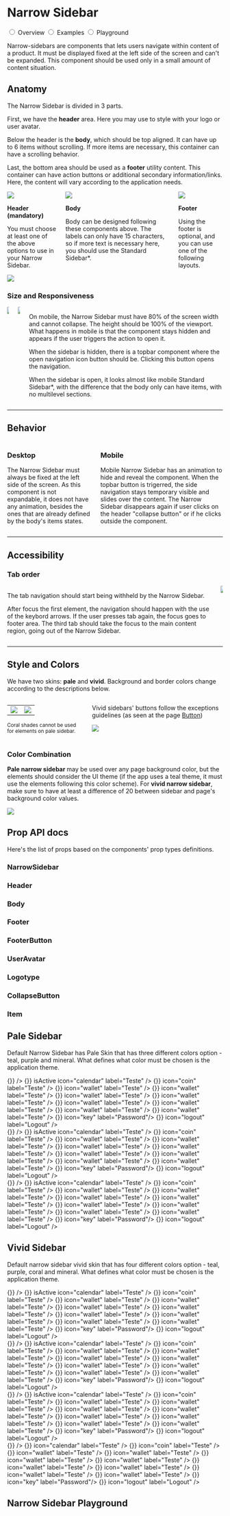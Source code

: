 


<Meta title="Components/Narrow Sidebar"/>

<div class="docs-title docs-title--with-tab">
  <div>
    <h1 class="docs-title__text">Narrow Sidebar</h1>
  </div>
</div>

<div class="docs-content">

<div className="simple-tab-wrapper"></div>
<input className="simple-tab" type="radio" name="colors-tab" id="tab1" defaultChecked/>
<label htmlFor="tab1">Overview</label>

<input className="simple-tab" type="radio" name="colors-tab" id="tab2" />
<label htmlFor="tab2">Examples</label>

<input className="simple-tab" type="radio" name="colors-tab" id="tab3" />
<label htmlFor="tab3">Playground</label>

<div className="simple-tab__content content1">

<p>Narrow-sidebars are components that lets users navigate within content of a product. It must be displayed fixed at the left side of the screen and can't be expanded. This component should be used only in a small amount of content situation.</p>

<h2>Anatomy</h2>
<p>The Narrow Sidebar is divided in 3 parts.</p>
<p>First, we have the <strong>header</strong> area. Here you may use to style with your logo or user avatar.</p>
<p>Below the header is the <strong>body</strong>, which should be top aligned. It can have up to 6 items without scrolling. If more items are necessary, this container can have a scrolling behavior.</p>
<p>Last, the bottom area should be used as a <strong>footer</strong> utility content. This container can have action buttons or additional secondary information/links. Here, the content will vary according to the application needs.</p>

<div class="columns">
  <div class="column">
    <img src="docs/narrow-sidebar/header-nside.png" />
    <p><strong>Header (mandatory)</strong></p>
    <p>You must choose at least one of the above options to use in your Narrow Sidebar.</p>
    <img src="docs/narrow-sidebar/obs-nside.png" />
  </div>

  <div class="column">
    <img src="docs/narrow-sidebar/body-nside.png" />
    <p><strong>Body</strong></p>
    <p>Body can be designed following these components above. The labels can only have 15 characters, so if more text is necessary here, you should use the Standard Sidebar*.</p>
  </div>

  <div class="column">
    <img src="docs/narrow-sidebar/footer-nside.png" />
    <p><strong>Footer</strong></p>
    <p>Using the footer is optional, and you can use one of the following layouts.</p>
  </div>
</div>

<h3>Size and Responsiveness</h3>
<div class="columns">
  <div class="column">
    <img src="docs/narrow-sidebar/mobile-nside.png" />
  </div>

  <div class="column">
    <img src="docs/narrow-sidebar/mobile-nside-02.png" />
  </div>

  <div class="column">
    <p>On mobile, the Narrow Sidebar must have 80% of the screen width and cannot collapse. The height should be 100% of the viewport. What happens in mobile is that the component stays hidden and appears if the user triggers the action to open it.</p>
    <p>When the sidebar is hidden, there is a topbar component where the open navigation icon button should be. Clicking this button opens the navigation.</p>
    <p>When the sidebar is open, it looks almost like mobile Standard Sidebar*,  with the difference that the body only can have items, with no multilevel sections.</p>
  </div>
</div>

<hr />

<h2>Behavior</h2>
<div class="columns">
  <div class="column">
    <h3>Desktop</h3>
    <p>The Narrow Sidebar must always be fixed at the left side of the screen. As this component is not expandable, it does not have any animation, besides the ones that are already defined by the body's items states.</p>
  </div>

  <div class="column">
    <h3>Mobile</h3>
    <p>Mobile Narrow Sidebar has an animation to hide and reveal the component. When the topbar button is trigerred, the side navigation stays temporary visible and slides over the content. The Narrow Sidebar disappears again if user clicks on the header "collapse button" or if he clicks outside the component.</p>
  </div>
</div>

<hr />

<h2>Accessibility</h2>
<h3>Tab order</h3>
<div class="columns">
  <div class="column is-one-quarter">
    <p>The tab navigation should start being withheld by the Narrow Sidebar.</p>
    <p>After focus the first element, the navigation should happen with the use of the keybord arrows. If the user presses tab again, the focus goes to footer area. The third tab should take the focus to the main content region, going out of the Narrow Sidebar.</p>
  </div>
  <div class="column">
    <img src="docs/narrow-sidebar/tab-order-nside.png" />
  </div>
</div>

<hr />

<h2>Style and Colors</h2>
<p>We have two skins: <strong>pale</strong> and <strong>vivid</strong>. Background and border colors change according to the descriptions below.</p>
<div class="columns">
  <div class="column">
    <table>
      <tbody>
        <tr>
          <td>
            <img src="docs/narrow-sidebar/stroke-fill-nside.png" />
          </td>
          <td>
            <img src="docs/narrow-sidebar/exception-nside.png" />
          </td>
        </tr>
      </tbody>
    </table>
    <p class="u-color-pink-60"><small>Coral shades cannot be used for elements on pale sidebar.</small></p>
  </div>

  <div class="column">
    <p>Vivid sidebars' buttons follow the exceptions guidelines (as seen at the page <a href="https://labstorybook-master.netlify.app/?path=/docs/components-button--default-button"> Button</a>)</p>
    <img src="docs/narrow-sidebar/colors-nside.png" />
  </div>
</div>

<h3>Color Combination</h3>
<p><strong>Pale narrow sidebar </strong> may be used over any page background color, but the elements should consider the UI theme (if the app uses a teal theme, it must use the elements following this color scheme). For <strong>vivid narrow sidebar</strong>, make sure to have at least a difference of 20 between sidebar and page's background color values.</p>
<img src="docs/narrow-sidebar/combinations-nside.png" />

## Prop API docs

  Here's the list of props based on the components' prop types definitions.

  ### NarrowSidebar
  <ArgsTable of={NarrowSidebar} />


  ### Header
  <ArgsTable of={Header}/>

  ### Body
  <ArgsTable of={Body}/>

  ### Footer
  <ArgsTable of={Footer}/>

  ### FooterButton
  <ArgsTable of={FooterButton}/>

  ### UserAvatar
  <ArgsTable of={UserAvatar}/>

  ### Logotype
  <ArgsTable of={Logotype}/>

  ### CollapseButton
  <ArgsTable of={CollapseButton}/>

  ### Item
  <ArgsTable of={Item}/>

</div>

<div className="simple-tab__content content2">

  <h2>Pale Sidebar</h2>
  <p>Default Narrow Sidebar has Pale Skin that has three different colors option - teal, purple and mineral. What defines what color must be chosen is the application theme.</p>

  <Canvas>
    <Story name="Pale Sidebar">
      <Fragment>
        <div className="lab-narrow-sidebar--stories">
          <NarrowSidebar withDividers isOpenOnMobile>
            <NarrowSidebar.Header >
              <NarrowSidebar.Logotype logoSrc="./favicon.ico" altText="Logotype image" />
              <NarrowSidebar.CollapseButton onClick={() => {}} />
            </NarrowSidebar.Header>
            <NarrowSidebar.Body  >
              <NarrowSidebar.Item onClick={() => {}} isActive icon="calendar" label="Teste" />
              <NarrowSidebar.Item onClick={() => {}} icon="coin" label="Teste" />
              <NarrowSidebar.Item onClick={() => {}} icon="wallet" label="Teste" />
              <NarrowSidebar.Item onClick={() => {}} icon="wallet" label="Teste" />
              <NarrowSidebar.Item onClick={() => {}} icon="wallet" label="Teste" />
              <NarrowSidebar.Item onClick={() => {}} icon="wallet" label="Teste" />
              <NarrowSidebar.Item onClick={() => {}} icon="wallet" label="Teste" />
              <NarrowSidebar.Item onClick={() => {}} icon="wallet" label="Teste" />
              <NarrowSidebar.Item onClick={() => {}} icon="wallet" label="Teste" />
              <NarrowSidebar.Item onClick={() => {}} icon="wallet" label="Teste" />
            </NarrowSidebar.Body>
            <NarrowSidebar.Footer>
              <NarrowSidebar.UserAvatar avatarSrc="./docs/narrow-sidebar/MrGeraldo.png" altText="User photo" caption="Cool guy"/>
              <NarrowSidebar.FooterButton onClick={() => {}} icon="key" label="Password"/>
              <NarrowSidebar.FooterButton onClick={() => {}} icon="logout" label="Logout" />
            </NarrowSidebar.Footer>
          </NarrowSidebar>
        </div>
        <div className="lab-narrow-sidebar--stories lab-narrow-sidebar--stories--purple">
          <NarrowSidebar withDividers isOpenOnMobile>
            <NarrowSidebar.Header >
              <NarrowSidebar.Logotype logoSrc="./favicon.ico" altText="User photo" />
              <NarrowSidebar.CollapseButton onClick={() => {}} />
            </NarrowSidebar.Header>
            <NarrowSidebar.Body  >
              <NarrowSidebar.Item onClick={() => {}} isActive icon="calendar" label="Teste" />
              <NarrowSidebar.Item onClick={() => {}} icon="coin" label="Teste" />
              <NarrowSidebar.Item onClick={() => {}} icon="wallet" label="Teste" />
              <NarrowSidebar.Item onClick={() => {}} icon="wallet" label="Teste" />
              <NarrowSidebar.Item onClick={() => {}} icon="wallet" label="Teste" />
              <NarrowSidebar.Item onClick={() => {}} icon="wallet" label="Teste" />
              <NarrowSidebar.Item onClick={() => {}} icon="wallet" label="Teste" />
              <NarrowSidebar.Item onClick={() => {}} icon="wallet" label="Teste" />
              <NarrowSidebar.Item onClick={() => {}} icon="wallet" label="Teste" />
              <NarrowSidebar.Item onClick={() => {}} icon="wallet" label="Teste" />
            </NarrowSidebar.Body>
            <NarrowSidebar.Footer>
              <NarrowSidebar.UserAvatar avatarSrc="./docs/narrow-sidebar/MrGeraldo.png" altText="User photo" caption="Cool guy"/>
              <NarrowSidebar.FooterButton onClick={() => {}} icon="key" label="Password"/>
              <NarrowSidebar.FooterButton onClick={() => {}} icon="logout" label="Logout" />
            </NarrowSidebar.Footer>
          </NarrowSidebar>
        </div>
        <div className="lab-narrow-sidebar--stories lab-narrow-sidebar--stories--mineral">
          <NarrowSidebar withDividers isOpenOnMobile>
            <NarrowSidebar.Header >
              <NarrowSidebar.Logotype logoSrc="./favicon.ico" altText="User photo" />
              <NarrowSidebar.CollapseButton onClick={() => {}} />
            </NarrowSidebar.Header>
            <NarrowSidebar.Body  >
              <NarrowSidebar.Item onClick={() => {}} isActive icon="calendar" label="Teste" />
              <NarrowSidebar.Item onClick={() => {}} icon="coin" label="Teste" />
              <NarrowSidebar.Item onClick={() => {}} icon="wallet" label="Teste" />
              <NarrowSidebar.Item onClick={() => {}} icon="wallet" label="Teste" />
              <NarrowSidebar.Item onClick={() => {}} icon="wallet" label="Teste" />
              <NarrowSidebar.Item onClick={() => {}} icon="wallet" label="Teste" />
              <NarrowSidebar.Item onClick={() => {}} icon="wallet" label="Teste" />
              <NarrowSidebar.Item onClick={() => {}} icon="wallet" label="Teste" />
              <NarrowSidebar.Item onClick={() => {}} icon="wallet" label="Teste" />
              <NarrowSidebar.Item onClick={() => {}} icon="wallet" label="Teste" />
            </NarrowSidebar.Body>
            <NarrowSidebar.Footer>
              <NarrowSidebar.UserAvatar avatarSrc="./docs/narrow-sidebar/MrGeraldo.png" altText="User photo" caption="Cool guy"/>
              <NarrowSidebar.FooterButton onClick={() => {}} icon="key" label="Password"/>
              <NarrowSidebar.FooterButton onClick={() => {}} icon="logout" label="Logout" />
            </NarrowSidebar.Footer>
          </NarrowSidebar>
        </div>
      </Fragment>
    </Story>
  </Canvas>

  <h2>Vivid Sidebar</h2>
  <p>Default narrow sidebar vivid skin that has four different colors option - teal, purple, coral and mineral. What defines what color must be chosen is the application theme.</p>

  <Canvas>
    <Story name="Vivid Sidebar">
      <Fragment>
          <div className="lab-narrow-sidebar--stories lab-narrow-sidebar--stories-vivid-teal">
          <NarrowSidebar withDividers isVivid isOpenOnMobile>
            <NarrowSidebar.Header >
              <NarrowSidebar.Logotype logoSrc="./favicon.ico" altText="User photo" />
              <NarrowSidebar.CollapseButton onClick={() => {}} />
            </NarrowSidebar.Header>
            <NarrowSidebar.Body>
              <NarrowSidebar.Item onClick={() => {}} isActive icon="calendar" label="Teste" />
              <NarrowSidebar.Item onClick={() => {}} icon="coin" label="Teste" />
              <NarrowSidebar.Item onClick={() => {}} icon="wallet" label="Teste" />
              <NarrowSidebar.Item onClick={() => {}} icon="wallet" label="Teste" />
              <NarrowSidebar.Item onClick={() => {}} icon="wallet" label="Teste" />
              <NarrowSidebar.Item onClick={() => {}} icon="wallet" label="Teste" />
              <NarrowSidebar.Item onClick={() => {}} icon="wallet" label="Teste" />
              <NarrowSidebar.Item onClick={() => {}} icon="wallet" label="Teste" />
              <NarrowSidebar.Item onClick={() => {}} icon="wallet" label="Teste" />
              <NarrowSidebar.Item onClick={() => {}} icon="wallet" label="Teste" />
            </NarrowSidebar.Body>
            <NarrowSidebar.Footer>
              <NarrowSidebar.UserAvatar avatarSrc="./docs/narrow-sidebar/MrGeraldo.png" altText="User photo" caption="Cool guy"/>
              <NarrowSidebar.FooterButton onClick={() => {}} icon="key" label="Password"/>
              <NarrowSidebar.FooterButton onClick={() => {}} icon="logout" label="Logout" />
            </NarrowSidebar.Footer>
          </NarrowSidebar>
        </div>
        <div className="lab-narrow-sidebar--stories lab-narrow-sidebar--stories-vivid-purple">
          <NarrowSidebar withDividers isVivid isOpenOnMobile>
            <NarrowSidebar.Header >
              <NarrowSidebar.Logotype logoSrc="./favicon.ico" altText="User photo" />
              <NarrowSidebar.CollapseButton onClick={() => {}} />
            </NarrowSidebar.Header>
            <NarrowSidebar.Body  >
              <NarrowSidebar.Item onClick={() => {}} isActive icon="calendar" label="Teste" />
              <NarrowSidebar.Item onClick={() => {}} icon="coin" label="Teste" />
              <NarrowSidebar.Item onClick={() => {}} icon="wallet" label="Teste" />
              <NarrowSidebar.Item onClick={() => {}} icon="wallet" label="Teste" />
              <NarrowSidebar.Item onClick={() => {}} icon="wallet" label="Teste" />
              <NarrowSidebar.Item onClick={() => {}} icon="wallet" label="Teste" />
              <NarrowSidebar.Item onClick={() => {}} icon="wallet" label="Teste" />
              <NarrowSidebar.Item onClick={() => {}} icon="wallet" label="Teste" />
              <NarrowSidebar.Item onClick={() => {}} icon="wallet" label="Teste" />
              <NarrowSidebar.Item onClick={() => {}} icon="wallet" label="Teste" />
            </NarrowSidebar.Body>
            <NarrowSidebar.Footer>
              <NarrowSidebar.UserAvatar avatarSrc="./docs/narrow-sidebar/MrGeraldo.png" altText="User photo" caption="Cool guy"/>
              <NarrowSidebar.FooterButton onClick={() => {}} icon="key" label="Password"/>
              <NarrowSidebar.FooterButton onClick={() => {}} icon="logout" label="Logout" />
            </NarrowSidebar.Footer>
          </NarrowSidebar>
        </div>
        <div className="lab-narrow-sidebar--stories lab-narrow-sidebar--stories-vivid-mineral">
          <NarrowSidebar withDividers isVivid isOpenOnMobile>
            <NarrowSidebar.Header >
              <NarrowSidebar.Logotype logoSrc="./favicon.ico" altText="User photo" />
              <NarrowSidebar.CollapseButton onClick={() => {}} />
            </NarrowSidebar.Header>
            <NarrowSidebar.Body  >
              <NarrowSidebar.Item onClick={() => {}} isActive icon="calendar" label="Teste" />
              <NarrowSidebar.Item onClick={() => {}} icon="coin" label="Teste" />
              <NarrowSidebar.Item onClick={() => {}} icon="wallet" label="Teste" />
              <NarrowSidebar.Item onClick={() => {}} icon="wallet" label="Teste" />
              <NarrowSidebar.Item onClick={() => {}} icon="wallet" label="Teste" />
              <NarrowSidebar.Item onClick={() => {}} icon="wallet" label="Teste" />
              <NarrowSidebar.Item onClick={() => {}} icon="wallet" label="Teste" />
              <NarrowSidebar.Item onClick={() => {}} icon="wallet" label="Teste" />
              <NarrowSidebar.Item onClick={() => {}} icon="wallet" label="Teste" />
              <NarrowSidebar.Item onClick={() => {}} icon="wallet" label="Teste" />
            </NarrowSidebar.Body>
            <NarrowSidebar.Footer>
              <NarrowSidebar.UserAvatar avatarSrc="./docs/narrow-sidebar/MrGeraldo.png" altText="User photo" caption="Cool guy"/>
              <NarrowSidebar.FooterButton onClick={() => {}} icon="key" label="Password"/>
              <NarrowSidebar.FooterButton onClick={() => {}} icon="logout" label="Logout" />
            </NarrowSidebar.Footer>
          </NarrowSidebar>
        </div>
        <div className="lab-narrow-sidebar--stories lab-narrow-sidebar--stories-vivid-coral">
          <NarrowSidebar withDividers isVivid isOpenOnMobile>
            <NarrowSidebar.Header >
              <NarrowSidebar.Logotype logoSrc="./favicon.ico" altText="User photo" />
              <NarrowSidebar.CollapseButton onClick={() => {}} />
            </NarrowSidebar.Header>
            <NarrowSidebar.Body  >
              <NarrowSidebar.Item onClick={() => {}} icon="calendar" label="Teste" />
              <NarrowSidebar.Item onClick={() => {}} icon="coin" label="Teste" />
              <NarrowSidebar.Item onClick={() => {}} icon="wallet" label="Teste" />
              <NarrowSidebar.Item onClick={() => {}} icon="wallet" label="Teste" />
              <NarrowSidebar.Item onClick={() => {}} icon="wallet" label="Teste" />
              <NarrowSidebar.Item onClick={() => {}} icon="wallet" label="Teste" />
              <NarrowSidebar.Item onClick={() => {}} icon="wallet" label="Teste" />
              <NarrowSidebar.Item onClick={() => {}} icon="wallet" label="Teste" />
              <NarrowSidebar.Item onClick={() => {}} icon="wallet" label="Teste" />
              <NarrowSidebar.Item onClick={() => {}} icon="wallet" label="Teste" />
            </NarrowSidebar.Body>
            <NarrowSidebar.Footer>
              <NarrowSidebar.UserAvatar avatarSrc="./docs/narrow-sidebar/MrGeraldo.png" altText="User photo" caption="Cool guy"/>
              <NarrowSidebar.FooterButton onClick={() => {}} icon="key" label="Password"/>
              <NarrowSidebar.FooterButton onClick={() => {}} icon="logout" label="Logout" />
            </NarrowSidebar.Footer>
          </NarrowSidebar>
        </div>
      </Fragment>
    </Story>
  </Canvas>

</div>

<div className="simple-tab__content content3">

<h2>Narrow Sidebar Playground</h2>

<Canvas>
  <Story name="Sidebar\'s Playground">
    <Fragment>
      <NarrowSidebarPlayground />
    </Fragment>
  </Story>
</Canvas>

</div>

</div>
